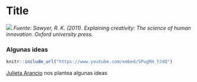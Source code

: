 # Title

![](img/sawyer.png)
_Fuente: Sawyer, R. K. (2011). Explaining creativity: The science of human innovation. Oxford university press._


### Algunas ideas 
```r
knitr::include_url("https://www.youtube.com/embed/SPugRH_YJdQ")
```

[Julieta Arancio](https://julieta.aranc.io/me/) nos plantea algunas ideas 